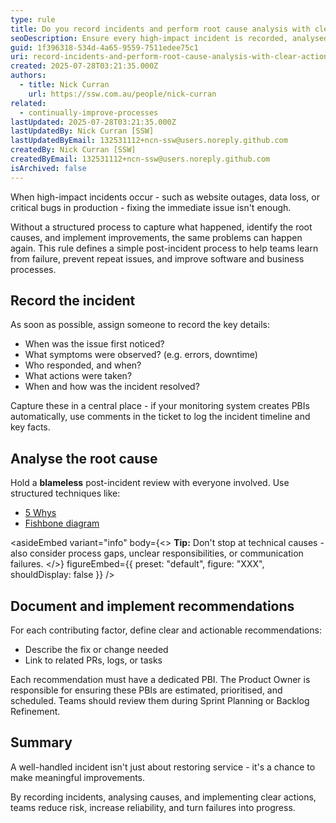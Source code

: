 ```yaml
---
type: rule
title: Do you record incidents and perform root cause analysis with clear actions?
seoDescription: Ensure every high-impact incident is recorded, analysed for root cause, and followed by clear, actionable recommendations to prevent recurrence.
guid: 1f396318-534d-4a65-9559-7511edee75c1
uri: record-incidents-and-perform-root-cause-analysis-with-clear-actions
created: 2025-07-28T03:21:35.000Z
authors:
  - title: Nick Curran
    url: https://ssw.com.au/people/nick-curran
related:
  - continually-improve-processes
lastUpdated: 2025-07-28T03:21:35.000Z
lastUpdatedBy: Nick Curran [SSW]
lastUpdatedByEmail: 132531112+ncn-ssw@users.noreply.github.com
createdBy: Nick Curran [SSW]
createdByEmail: 132531112+ncn-ssw@users.noreply.github.com
isArchived: false
---
```


When high-impact incidents occur - such as website outages, data loss, or critical bugs in production - fixing the immediate issue isn't enough.

Without a structured process to capture what happened, identify the root causes, and implement improvements, the same problems can happen again. This rule defines a simple post-incident process to help teams learn from failure, prevent repeat issues, and improve software and business processes.

## Record the incident

As soon as possible, assign someone to record the key details:

* When was the issue first noticed?
* What symptoms were observed? (e.g. errors, downtime)
* Who responded, and when?
* What actions were taken?
* When and how was the incident resolved?

Capture these in a central place - if your monitoring system creates PBIs automatically, use comments in the ticket to log the incident timeline and key facts.

## Analyse the root cause

Hold a **blameless** post-incident review with everyone involved. Use structured techniques like:

* [5 Whys](https://en.wikipedia.org/wiki/Five_whys)
* [Fishbone diagram](https://en.wikipedia.org/wiki/Ishikawa_diagram)


<asideEmbed
  variant="info"
  body={<>
    **Tip:** Don't stop at technical causes - also consider process gaps, unclear responsibilities, or communication failures.
  </>}
  figureEmbed={{
    preset: "default",
    figure: "XXX",
    shouldDisplay: false
  }}
/>


## Document and implement recommendations

For each contributing factor, define clear and actionable recommendations:

* Describe the fix or change needed
* Link to related PRs, logs, or tasks

Each recommendation must have a dedicated PBI. The Product Owner is responsible for ensuring these PBIs are estimated, prioritised, and scheduled. Teams should review them during Sprint Planning or Backlog Refinement.

## Summary

A well-handled incident isn't just about restoring service - it's a chance to make meaningful improvements.

By recording incidents, analysing causes, and implementing clear actions, teams reduce risk, increase reliability, and turn failures into progress.
